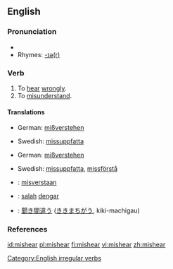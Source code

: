 ==English==

===Pronunciation===
*{{IPA|/'mɪshiɾ/}}
*Rhymes: [[Rhymes:English:-ɪə(r)|-ɪə(r)]]

===Verb===
{{en-verb|mishears|mishearing|misheard}}

# To [[hear]] [[wrongly]].
# To [[misunderstand]].

====Translations====
{{trans-top|to hear wrongly}}
*German: [[mißverstehen]]
{{trans-mid}}
*Swedish: [[missuppfatta]]
{{trans-bottom}}

{{trans-top|to understand wrongly}}
*German: [[mißverstehen]]
{{trans-mid}}
*Swedish: [[missuppfatta]], [[missförstå]]
{{trans-bottom}}

{{checktrans}}
{{top}}
*{{ttbc|Dutch}}: [[misverstaan]]
*{{ttbc|Indonesian}}: [[salah]] [[dengar]]
{{mid}}
*{{ttbc|Japanese}}: [[聞き間違う]] ([[ききまちがう]], kiki-machigau)
{{bottom}}

===References===
{{R:Century 1911}}
{{R:Webster 1913}}

[[Category:English irregular verbs]]

[[id:mishear]]
[[pl:mishear]]
[[fi:mishear]]
[[vi:mishear]]
[[zh:mishear]]